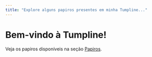 ```yaml
---
title: "Explore alguns papiros presentes em minha Tumpline..."
---
```


# Bem-vindo à Tumpline!

Veja os papiros disponíveis na seção [Papiros](papiros/index.qmd).
